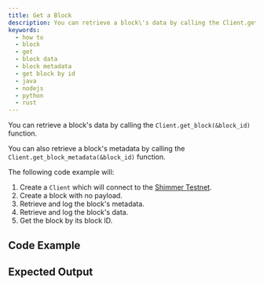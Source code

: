 ```yaml
---
title: Get a Block
description: You can retrieve a block\'s data by calling the Client.get_block(&block_id) function.
keywords:
  - how to
  - block
  - get
  - block data
  - block metadata
  - get block by id
  - java
  - nodejs
  - python
  - rust
---
```



You can retrieve a block's data by calling the `Client.get_block(&block_id)` function.

You can also retrieve a block's metadata by calling the `Client.get_block_metadata(&block_id)` function.

The following code example will:

1. Create a `Client` which will connect to the [Shimmer Testnet](https://api.testnet.shimmer.network).
2. Create a block with no payload.
3. Retrieve and log the block's metadata.
4. Retrieve and log the block's data.
5. Get the block by its block ID.

<IotaJs exampleURL='https://wiki.iota.org/iota.js/how_tos/data' />

## Code Example

<Tabs groupId='language' queryString>
  <TabItem value='rust' label='Rust'>
    <RustCode />
  </TabItem>
  <TabItem value='node' label='Node.js'>
    <NodejsCode />
  </TabItem>
  <TabItem value='python' label='Python'>
    <PythonCode />
  </TabItem>
  <TabItem value='java' label='Java'>
    <JavaCode />
  </TabItem>
</Tabs>

## Expected Output

<Tabs groupId='language' queryString>
  <TabItem value='rust' label='Rust'>
    <RustOutput />
  </TabItem>
  <TabItem value='node' label='Node.js'>
    <NodejsOutput />
  </TabItem>
  <TabItem value='python' label='Python'>
    <PythonOutput />
  </TabItem>
  <TabItem value='java' label='Java'>
    <JavaOutput />
  </TabItem>
</Tabs>
